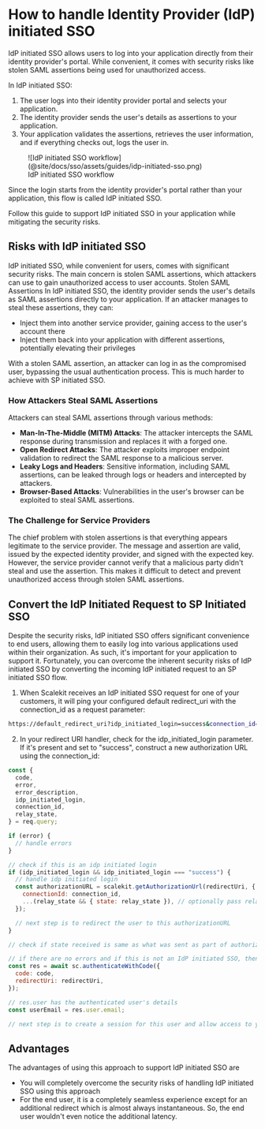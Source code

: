 
# How to handle Identity Provider (IdP) initiated SSO

IdP initiated SSO allows users to log into your application directly from their identity provider's portal. While convenient, it comes with security risks like stolen SAML assertions being used for unauthorized access.

In IdP initiated SSO:

1. The user logs into their identity provider portal and selects your application.
2. The identity provider sends the user's details as assertions to your application.
3. Your application validates the assertions, retrieves the user information, and if everything checks out, logs the user in.

<figure>
  ![IdP initiated SSO
  workflow](@site/docs/sso/assets/guides/idp-initiated-sso.png)
  <figcaption>IdP initiated SSO workflow</figcaption>
</figure>

Since the login starts from the identity provider's portal rather than your application, this flow is called IdP initiated SSO.

Follow this guide to support IdP initiated SSO in your application while mitigating the security risks.

## Risks with IdP initiated SSO

IdP initiated SSO, while convenient for users, comes with significant security risks. The main concern is stolen SAML assertions, which attackers can use to gain unauthorized access to user accounts.
Stolen SAML Assertions
In IdP initiated SSO, the identity provider sends the user's details as SAML assertions directly to your application. If an attacker manages to steal these assertions, they can:

- Inject them into another service provider, gaining access to the user's account there
- Inject them back into your application with different assertions, potentially elevating their privileges

With a stolen SAML assertion, an attacker can log in as the compromised user, bypassing the usual authentication process. This is much harder to achieve with SP initiated SSO.

### How Attackers Steal SAML Assertions

Attackers can steal SAML assertions through various methods:

- **Man-In-The-Middle (MITM) Attacks**: The attacker intercepts the SAML response during transmission and replaces it with a forged one.
- **Open Redirect Attacks**: The attacker exploits improper endpoint validation to redirect the SAML response to a malicious server.
- **Leaky Logs and Headers**: Sensitive information, including SAML assertions, can be leaked through logs or headers and intercepted by attackers.
- **Browser-Based Attacks**: Vulnerabilities in the user's browser can be exploited to steal SAML assertions.

### The Challenge for Service Providers

The chief problem with stolen assertions is that everything appears legitimate to the service provider. The message and assertion are valid, issued by the expected identity provider, and signed with the expected key.
However, the service provider cannot verify that a malicious party didn't steal and use the assertion. This makes it difficult to detect and prevent unauthorized access through stolen SAML assertions.

## Convert the IdP Initiated Request to SP Initiated SSO

Despite the security risks, IdP initiated SSO offers significant convenience to end users, allowing them to easily log into various applications used within their organization. As such, it's important for your application to support it.
Fortunately, you can overcome the inherent security risks of IdP initiated SSO by converting the incoming IdP initiated request to an SP initiated SSO flow.

1. When Scalekit receives an IdP initiated SSO request for one of your customers, it will ping your configured default <SimpleCode>redirect_uri</SimpleCode> with the <SimpleCode>connection_id</SimpleCode> as a request parameter:

```sh
https://default_redirect_uri?idp_initiated_login=success&connection_id=conn_12442
```

2. In your redirect URI handler, check for the <SimpleCode>idp_initiated_login</SimpleCode> parameter. If it's present and set to "success", construct a new authorization URL using the <SimpleCode>connection_id</SimpleCode>:

```javascript showLineNumbers title="handle_redirect_url.js"
const {
  code,
  error,
  error_description,
  idp_initiated_login,
  connection_id,
  relay_state,
} = req.query;

if (error) {
  // handle errors
}

// check if this is an idp initiated login
if (idp_initiated_login && idp_initiated_login === "success") {
  // handle idp initiated login
  const authorizationURL = scalekit.getAuthorizationUrl(redirectUri, {
    connectionId: connection_id,
    ...(relay_state && { state: relay_state }), // optionally pass relay state as state parameter
  });

  // next step is to redirect the user to this authorizationURL
}

// check if state received is same as what was sent as part of authorization-url

// if there are no errors and if this is not an IdP initiated SSO, then authenticate with the code
const res = await sc.authenticateWithCode({
  code: code,
  redirectUri: redirectUri,
});

// res.user has the authenticated user's details
const userEmail = res.user.email;

// next step is to create a session for this user and allow access to your application resources
```

## Advantages

The advantages of using this approach to support IdP initiated SSO are

- You will completely overcome the security risks of handling IdP initiated SSO using this approach
- For the end user, it is a completely seamless experience except for an additional redirect which is almost always instantaneous. So, the end user wouldn't even notice the additional latency.

